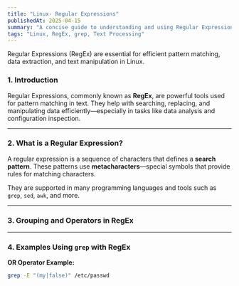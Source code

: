 ```yaml
---
title: "Linux- Regular Expressions"
publishedAt: 2025-04-15
summary: "A concise guide to understanding and using Regular Expressions (RegEx) with practical grep examples."
tags: "Linux, RegEx, grep, Text Processing"
---
```



<Callout emoji="🔍">
  Regular Expressions (RegEx) are essential for efficient pattern matching, data extraction, and text manipulation in Linux.
</Callout>

### **1. Introduction**

Regular Expressions, commonly known as **RegEx**, are powerful tools used for pattern matching in text. They help with searching, replacing, and manipulating data efficiently—especially in tasks like data analysis and configuration inspection.

---

### **2. What is a Regular Expression?**

A regular expression is a sequence of characters that defines a **search pattern**. These patterns use **metacharacters**—special symbols that provide rules for matching characters.

They are supported in many programming languages and tools such as `grep`, `sed`, `awk`, and more.

---

### **3. Grouping and Operators in RegEx**

<Table data={{
  headers: ["Operator", "Description"],
  rows: [
    ["( )", "Group expressions."],
    ["[ ]", "Character classes. e.g., [a-z]"],
    ["{ }", "Quantifiers. e.g., {1,10}"],
    ["|", "OR operator"],
    [".*", "Match any characters (used like AND)"]
  ]
}} />

---

### **4. Examples Using `grep` with RegEx**

**OR Operator Example:**

```bash
grep -E "(my|false)" /etc/passwd
